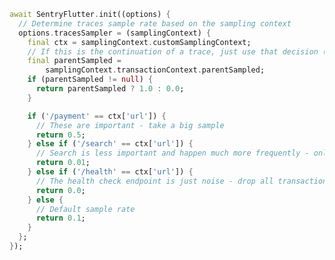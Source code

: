 ```dart
await SentryFlutter.init((options) {
  // Determine traces sample rate based on the sampling context
  options.tracesSampler = (samplingContext) {
    final ctx = samplingContext.customSamplingContext;
    // If this is the continuation of a trace, just use that decision (rate controlled by the caller).
    final parentSampled =
        samplingContext.transactionContext.parentSampled;
    if (parentSampled != null) {
      return parentSampled ? 1.0 : 0.0;
    }

    if ('/payment' == ctx['url']) {
      // These are important - take a big sample
      return 0.5;
    } else if ('/search' == ctx['url']) {
      // Search is less important and happen much more frequently - only take 1%
      return 0.01;
    } else if ('/health' == ctx['url']) {
      // The health check endpoint is just noise - drop all transactions
      return 0.0;
    } else {
      // Default sample rate
      return 0.1;
    }
  };
});
```
